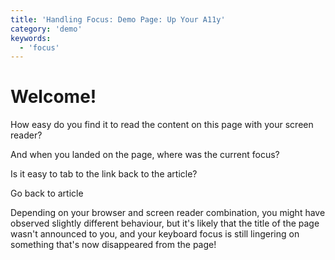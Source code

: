 ```yaml
---
title: 'Handling Focus: Demo Page: Up Your A11y'
category: 'demo'
keywords:
  - 'focus'
---
```


# Welcome!

How easy do you find it to read the content on this page with your screen reader?

And when you landed on the page, where was the current focus?

Is it easy to tab to the link back to the article?

<Link to="/handling-focus">Go back to article</Link>

Depending on your browser and screen reader combination, you might have observed slightly different behaviour, but it's likely that the title of the page wasn't announced to you, and your keyboard focus is still lingering on something that's now disappeared from the page!
